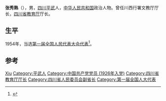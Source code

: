 '''张秀熟'''（{{bd|1893年||1995年}}），男，[[四川|四川]][[平武|平武]]人，[[中华人民共和国|中华人民共和国]]政治人物。曾任川西行署文教厅厅长，[[四川省教育厅|四川省教育厅]]厅长。

== 生平 ==
1954年，当选[[第一届全国人民代表大会代表名单|第一届全国人民代表大会代表]]<ref>{{cite book|author=全国人民代表大会常务委员会办公厅|title=中华人民共和国第一届全国人民代表大会代表名单|year=1955年|publisher=全国人民代表大会常务委员会办公厅|url=http://book.ucdrs.superlib.net/views/specific/2929/bookDetail.jsp?dxNumber=000005772167&d=546843D0AE2464CD1C95896344A85614&fenlei=04070402|access-date=2015-01-27|archive-date=2019-01-24|archive-url=https://web.archive.org/web/20190124105450/http://book.ucdrs.superlib.net/views/specific/2929/bookDetail.jsp?dxNumber=000005772167&d=546843D0AE2464CD1C95896344A85614&fenlei=04070402|dead-url=no}}</ref>。

== 参考 ==
{{reflist}}

{{中国政治人物小作品}}

{{Authority control}}
{{DEFAULTSORT:Zhang张}}
[[Category:张姓|Xiu]]
[[Category:平武人|Category:平武人]]
[[Category:中国共产党党员_(1926年入党)|Category:中国共产党党员 (1926年入党)]]
[[Category:四川省教育厅厅长|Category:四川省教育厅厅长]]
[[Category:四川省人民委员会副省长|Category:四川省人民委员会副省长]]
[[Category:第一届全国人大代表|Category:第一届全国人大代表]]
